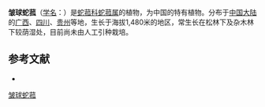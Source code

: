 {{Speciesbox
| name = 皱球蛇菰
| status = 
| status_system = 
| image =
| genus = Balanophora
| species = rugosa
| authority = Tam.
}}

'''皱球蛇菰'''（[[学名|学名]]：{{lang|la|''Balanophora rugosa''}}）是[[蛇菰科|蛇菰科]][[蛇菰属|蛇菰属]]的植物，为中国的特有植物。分布于[[中国大陆|中国大陆]]的[[广西|广西]]、[[四川|四川]]、[[贵州|贵州]]等地，生长于海拔1,480米的地区，常生长在松林下及杂木林下较荫湿处，目前尚未由人工引种栽培。

== 参考文献 ==
<div class="references-small">
* {{cite web| url =http://www.bioinfo.cn/db05/KmzwSpecies.php?action=view&id=1349| title =皱球蛇菰| work =《中国高等植物数据库全库》| publisher =中国科学院微生物研究所| author =昆明植物研究所| accessdate =2009-02-22| deadurl =yes| archiveurl =https://web.archive.org/web/20160305042419/http://www.bioinfo.cn/db05/KmzwSpecies.php?action=view&id=1349| archivedate =2016年3月5日| df =}}
</div>
{{Taxonbar|from=Q15225444}}

[[Category:蛇菰属|皱球蛇菰]]


{{植物小作品}}